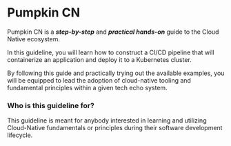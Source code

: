 # Pumpkin CN

Pumpkin CN is a ***step-by-step*** and ***practical hands-on*** guide to the Cloud Native ecosystem.

In this guideline, you will learn how to construct a CI/CD pipeline that will containerize an application and deploy it to a Kubernetes cluster.

By following this guide and practically trying out the available examples, 
you will be equipped to lead the adoption of cloud-native tooling and fundamental principles within a given tech echo system.

### Who is this guideline for?
This guideline is meant for anybody interested in learning and utilizing Cloud-Native fundamentals or 
principles during their software development lifecycle.

